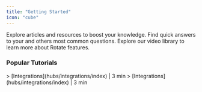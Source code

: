 ```yaml
---
title: "Getting Started"
icon: "cube"
---
```


<CardGroup cols={3}>
  <Card title="Knowledge base" icon="books" color="#FF8D3A" href="knowledge-base">
    Explore articles and resources to boost your knowledge.
  </Card>

  <Card title="FAQs" icon="seal-question" color="#FF8D3A">
    Find quick answers to your and others most common questions.
  </Card>

  <Card title="Video Guides" icon="clapperboard-play" color="#FF8D3A">
    Explore our video library to learn more about Rotate features.
  </Card>
</CardGroup>

### Popular Tutorials

<CardGroup cols={2}>
  <Card title="Integrate account with Google Workspace tenant" horizontal={false}>
    > [Integrations](hubs/integrations/index) | <Icon icon="clock" color="grey" iconType="sharp-regular" />  3 min
  </Card>

  <Card title="Integrate account with Microsoft 365 tenant" horizontal={false}>
    > [Integrations](hubs/integrations/index) | <Icon icon="clock" color="grey" iconType="sharp-regular" />  3 min
  </Card>
</CardGroup>



<Frame as="div" />